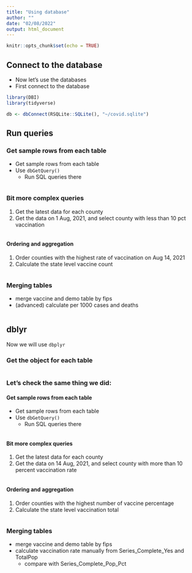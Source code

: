 ```yaml
---
title: "Using database"
author: ""
date: "02/08/2022"
output: html_document
---
```


```r
knitr::opts_chunk$set(echo = TRUE)
```

## Connect to the database

- Now let's use the databases
- First connect to the database

```r
library(DBI)
library(tidyverse)

db <- dbConnect(RSQLite::SQLite(), "~/covid.sqlite")
```

## Run queries

### Get sample rows from each table 

- Get sample rows from each table
- Use `dbGetQuery()`
  - Run SQL queries there

```r

```


### Bit more complex queries

1. Get the latest data for each county
2. Get the data on 1 Aug, 2021, and select county with less than 10 pct vaccination

```r

```
#### Ordering and aggregation

1. Order counties with the highest rate of vaccination on Aug 14, 2021
2. Calculate the state level vaccine count


```r

```


### Merging tables

- merge vaccine and demo table by fips
- (advanced) calculate per 1000 cases and deaths

```r

```

## dblyr

Now we will use `dbplyr`

### Get the object for each table

```r

```


### Let's check the same thing we did:


#### Get sample rows from each table 

- Get sample rows from each table
- Use `dbGetQuery()`
  - Run SQL queries there

```r

```


#### Bit more complex queries

1. Get the latest data for each county
2. Get the data on 14 Aug, 2021, and select county with more than 10 percent vaccination rate

```r

```
#### Ordering and aggregation

1. Order counties with the highest number of vaccine percentage
2. Calculate the state level vaccination total


```r

```


### Merging tables

- merge vaccine and demo table by fips
- calculate vaccination rate manually from Series_Complete_Yes and TotalPop
  - compare with Series_Complete_Pop_Pct


```r

```

